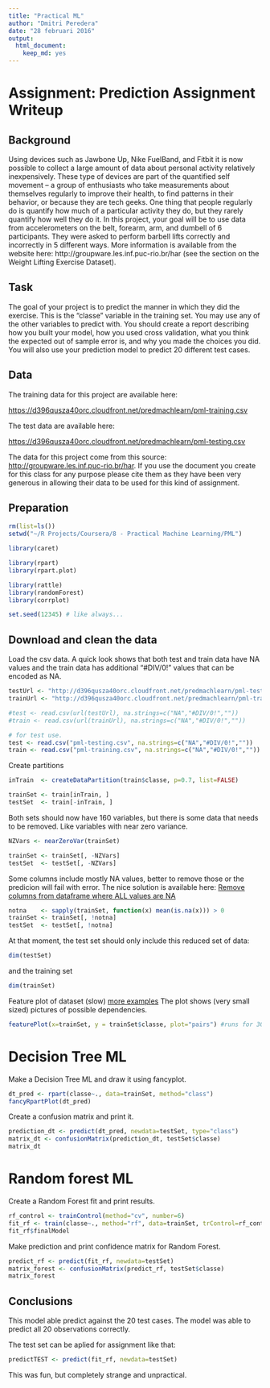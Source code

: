 ```yaml
---
title: "Practical ML"
author: "Dmitri Peredera"
date: "28 februari 2016"
output: 
  html_document: 
    keep_md: yes
---
```


# Assignment: Prediction Assignment Writeup # 


## Background ##

Using devices such as Jawbone Up, Nike FuelBand, and Fitbit it is now possible to collect a large amount of data about personal activity relatively inexpensively. These type of devices are part of the quantified self movement – a group of enthusiasts who take measurements about themselves regularly to improve their health, to find patterns in their behavior, or because they are tech geeks. One thing that people regularly do is quantify how much of a particular activity they do, but they rarely quantify how well they do it. In this project, your goal will be to use data from accelerometers on the belt, forearm, arm, and dumbell of 6 participants. They were asked to perform barbell lifts correctly and incorrectly in 5 different ways. More information is available from the website here: http://groupware.les.inf.puc-rio.br/har (see the section on the Weight Lifting Exercise Dataset). 

## Task ##

The goal of your project is to predict the manner in which they did the exercise. This is the "classe" variable in the training set. You may use any of the other variables to predict with. You should create a report describing how you built your model, how you used cross validation, what you think the expected out of sample error is, and why you made the choices you did. You will also use your prediction model to predict 20 different test cases.

## Data ##

The training data for this project are available here:

[https://d396qusza40orc.cloudfront.net/predmachlearn/pml-training.csv](https://d396qusza40orc.cloudfront.net/predmachlearn/pml-training.csv)

The test data are available here:

[https://d396qusza40orc.cloudfront.net/predmachlearn/pml-testing.csv](https://d396qusza40orc.cloudfront.net/predmachlearn/pml-testing.csv)

The data for this project come from this source: [http://groupware.les.inf.puc-rio.br/har](http://groupware.les.inf.puc-rio.br/har). 
If you use the document you create for this class for any purpose please cite them as they have been very generous in allowing their data to be used for this kind of assignment. 

## Preparation ##


```r
rm(list=ls())
setwd("~/R Projects/Coursera/8 - Practical Machine Learning/PML")

library(caret)

library(rpart)
library(rpart.plot)

library(rattle)
library(randomForest)
library(corrplot)

set.seed(12345) # like always...

```

## Download and clean the data ##

Load the csv data. A quick look shows that both test and train data have NA values and
the train data has additional "#DIV/0!" values that can be encoded as NA.

```r
testUrl <- "http://d396qusza40orc.cloudfront.net/predmachlearn/pml-testing.csv"
trainUrl <- "http://d396qusza40orc.cloudfront.net/predmachlearn/pml-training.csv"

#test <- read.csv(url(testUrl), na.strings=c("NA","#DIV/0!",""))
#train <- read.csv(url(trainUrl), na.strings=c("NA","#DIV/0!",""))

# for test use.
test <- read.csv("pml-testing.csv", na.strings=c("NA","#DIV/0!",""))
train <- read.csv("pml-training.csv", na.strings=c("NA","#DIV/0!",""))

```

Create partitions

```r

inTrain  <- createDataPartition(train$classe, p=0.7, list=FALSE)

trainSet <- train[inTrain, ]
testSet  <- train[-inTrain, ]

```

Both sets should now have 160 variables, but there is some data that needs to be removed.
Like variables with near zero variance.


```r

NZVars <- nearZeroVar(trainSet)

trainSet <- trainSet[, -NZVars]
testSet  <- testSet[, -NZVars]

```

Some columns include mostly NA values, better to remove those or the predicion will fail with error.
The nice solution is available here: [Remove columns from dataframe where ALL values are NA](http://stackoverflow.com/questions/2643939/remove-columns-from-dataframe-where-all-values-are-na)

```r

notna    <- sapply(trainSet, function(x) mean(is.na(x))) > 0
trainSet <- trainSet[, !notna]
testSet  <- testSet[, !notna]

```

At that moment, the test set should only include this reduced set of data:

```r
dim(testSet)
```
and the training set 
```r
dim(trainSet)
```

Feature plot of dataset (slow) [more examples](http://topepo.github.io/caret/visualizations.html)
The plot shows (very small sized) pictures of possible dependencies.

```r
featurePlot(x=trainSet, y = trainSet$classe, plot="pairs") #runs for 30 min
```

# Decision Tree ML #

Make a Decision Tree ML and draw it using fancyplot.

```r

dt_pred <- rpart(classe~., data=trainSet, method="class")
fancyRpartPlot(dt_pred)

```

Create a confusion matrix and print it.

```r

prediction_dt <- predict(dt_pred, newdata=testSet, type="class")
matrix_dt <- confusionMatrix(prediction_dt, testSet$classe)
matrix_dt

```

# Random forest ML #

Create a Random Forest fit and print results.

```r

rf_control <- trainControl(method="cv", number=6)
fit_rf <- train(classe~., method="rf", data=trainSet, trControl=rf_control)
fit_rf$finalModel

```

Make prediction and print confidence matrix for Random Forest.

```r

predict_rf <- predict(fit_rf, newdata=testSet)
matrix_forest <- confusionMatrix(predict_rf, testSet$classe)
matrix_forest

```

##  Conclusions ##

This model able predict against the 20 test cases. 
The model was able to predict all 20 observations correctly.

The test set can be aplied for assignment like that:

```r
predictTEST <- predict(fit_rf, newdata=testSet)

```

This was fun, but completely strange and unpractical.
